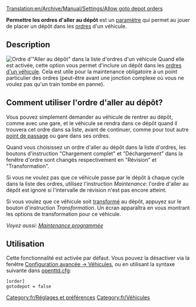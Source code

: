 [[Translation:en/Archive/Manual/Settings/Allow goto depot orders]]

'''Permettre les ordres d'aller au dépôt''' est un [[fr/Archive/Manual/Settings/Options avancées|paramètre]] qui permet au jouer de placer un dépôt dans les [[fr/Manual/Ordres|ordres]] d'un véhicule.

== Description ==
[[File:en/Go To Depot.png|right|frame|Ordre d'"Aller au dépôt" dans la liste d'ordres d'un véhicule]]
Quand elle est activée, cette option vous permet d'inclure un dépôt dans les [[fr/Manual/Ordres|ordres d'un véhicule]]. Cela est utile pour la maintenance obligatoire à un point particulier des ordres (peut-être avant une jonction complexe où vous ne voulez pas qu'un train tombe en panne).

== Comment utiliser l'ordre d'aller au dépôt? ==
Vous pouvez simplement demander au véhicule de rentrer au dépôt, comme avec une gare, et le véhicule se rendra dans ce dépôt quand il trouvera cet ordre dans sa liste, avant de continuer, comme pour tout autre [[fr/Manual/Points de contrôle|point de passage]] ou gare dans ses ordres.

Quand vous choisissez un ordre d'aller au dépôt dans la liste d'ordres, les boutons d'instruction "Chargement complet" et "Déchargement" dans la fenêtre d'ordre sont changés respectivement en "Révision" et "Transformation".

Si vous ne voulez pas que ce véhicule passe par le dépôt à chaque cycle dans la liste des ordres, utilisez l'instruction ''Maintenance'': l'ordre d'aller au dépôt est ignoré si l'intervalle de révision n'est pas encore atteint.

Si vous voulez que ce véhicule soit [[fr/Manual/Transformation|transformé]] au dépôt, appuyez sur le bouton d'instruction ''Transformation''. Un écran apparaîtra en vous montrant les options de transformation pour ce véhicule.

''Voyez aussi: [[fr/Manual/Maintenance#Maintenance programmée|Maintenance programmée]]''

== Utilisation ==
Cette fonctionnalité est activée par défaut. Vous pouvez la désactiver via la fenêtre [[fr/Archive/Manual/Settings/Options avancées/Véhicules|Configuration avancée -> Véhicules]], ou en utilisant la syntaxe suivante dans [[fr/openttd.cfg|openttd.cfg]]:
<pre>[order]
gotodepot = false</pre>

[[Category:fr/Réglages et préférences]]
[[Category:fr/Véhicules]]